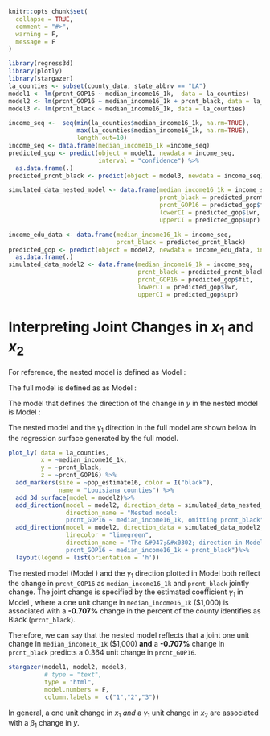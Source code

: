 ```r
knitr::opts_chunk$set(
  collapse = TRUE,
  comment = "#>", 
  warning = F,
  message = F
)
```

```r
library(regress3d)
library(plotly)
library(stargazer)
la_counties <- subset(county_data, state_abbrv == "LA")
model1 <- lm(prcnt_GOP16 ~ median_income16_1k,  data = la_counties)
model2 <- lm(prcnt_GOP16 ~ median_income16_1k + prcnt_black, data = la_counties)
model3 <- lm(prcnt_black ~ median_income16_1k, data = la_counties)

income_seq <-  seq(min(la_counties$median_income16_1k, na.rm=TRUE),
                   max(la_counties$median_income16_1k, na.rm=TRUE),
                   length.out=10) 
income_seq <- data.frame(median_income16_1k =income_seq)
predicted_gop <- predict(object = model1, newdata = income_seq, 
                         interval = "confidence") %>%
  as.data.frame(.)
predicted_prcnt_black <- predict(object = model3, newdata = income_seq)

simulated_data_nested_model <- data.frame(median_income16_1k = income_seq,
                                          prcnt_black = predicted_prcnt_black,
                                          prcnt_GOP16 = predicted_gop$fit,
                                          lowerCI = predicted_gop$lwr,
                                          upperCI = predicted_gop$upr)

income_edu_data <- data.frame(median_income16_1k = income_seq,
                              prcnt_black = predicted_prcnt_black)
predicted_gop <- predict(object = model2, newdata = income_edu_data, interval = "confidence") %>%
  as.data.frame(.)
simulated_data_model2 <- data.frame(median_income16_1k = income_seq,
                                    prcnt_black = predicted_prcnt_black,
                                    prcnt_GOP16 = predicted_gop$fit,
                                    lowerCI = predicted_gop$lwr,
                                    upperCI = predicted_gop$upr)

```

# Interpreting Joint Changes in $x_1$ and $x_2$ {#sec-jointdir}

For reference, the nested model is defined as Model \ref{ypredbyx1}:

\begin{align}
y =& \beta_1 x_1 + \beta_0 +\epsilon \label{ypredbyx1}\\
\text{r-shift} =& \beta_1*\text{median-income16-1k} + \beta_0 + \epsilon \nonumber.
\end{align}

The full model is defined as as Model \ref{ypredbyx1x2}:

\begin{align}
y =& \beta'_1 x_1 +\beta'_2 x_2 + \beta'_0 +\epsilon' \label{ypredbyx1x2}\\
\text{r-shift} =& \beta'_1*\text{median-income16-1k} +\beta'_2*\text{% Black} + \beta'_0 + \epsilon'. \nonumber
\end{align}

The model that defines the direction of the change in $y$ in the nested model is Model \ref{x1predbyx2}:

\begin{align}
  x_2 =& \gamma_{1} x_1 + \gamma_{0} +\epsilon_{\gamma} \label{x1predbyx2}\\
\text{% Black} =& \beta_1*\text{median-income16-1k} + \beta_0 + \epsilon. \nonumber
\end{align}

The nested model and the $\gamma_1$ direction in the full model are shown below in the regression surface generated by the full model.

```r
plot_ly( data = la_counties,
         x = ~median_income16_1k,
         y = ~prcnt_black,
         z = ~prcnt_GOP16) %>%
  add_markers(size = ~pop_estimate16, color = I("black"),
              name = "Louisiana counties") %>%
  add_3d_surface(model = model2)%>%
  add_direction(model = model2, direction_data = simulated_data_nested_model,
                direction_name = "Nested model:
                prcnt_GOP16 ~ median_income16_1k, omitting prcnt_black") %>%
  add_direction(model = model2, direction_data = simulated_data_model2,
                linecolor = "limegreen",
                direction_name = "The &#947;&#x0302; direction in Model 2:
                prcnt_GOP16 ~ median_income16_1k + prcnt_black")%>%
  layout(legend = list(orientation = 'h'))
```

The nested model (Model \ref{ypredbyx1}) and the $\gamma_1$ direction plotted in Model \ref{ypredbyx1x2} both reflect the change in `prcnt_GOP16` as `median_income16_1k` and `prcnt_black` jointly change. The joint change is specified by the estimated coefficient $\gamma_1$ in Model \ref{x1predbyx2}, where a one unit change in `median_income16_1k` (\$1,000) is associated with a **-0.707%** change in the percent of the county identifies as Black (`prcnt_black`).

Therefore, we can say that the nested model reflects that a joint one unit change in `median_income16_1k` (\$1,000) **and** a **-0.707%** change in `prcnt_black` predicts a 0.364 unit change in `prcnt_GOP16`.

```r
stargazer(model1, model2, model3, 
          # type = "text",
          type = "html",
          model.numbers = F,
          column.labels =  c("1","2","3"))
```

In general, a one unit change in $x_1$ *and* a $\gamma_1$ unit change in $x_2$ are associated with a $\beta_1$ change in $y$.





